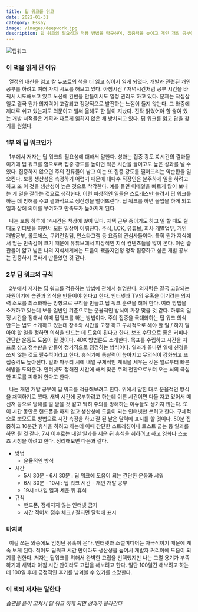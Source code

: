 ```yaml
---
title: 딥 워크를 읽고
date: 2022-01-31
category: Essay
image: /images/deepwork.jpg
description: 딥 워크의 필요성과 적용 방법을 탐구하며, 집중력을 높이고 개인 개발 공부에 적용하기 위한 실천 계획을 수립한다.
---
```


<Image src="/images/deepwork.jpg" alt="딥워크" width={500} height={500} />

### 이 책을 읽게 된 이유

&nbsp; 열정의 배신을 읽고 칼 뉴포트의 책을 더 읽고 싶어서 읽게 되었다. 개발과 관련된 개인 공부를 하려고 여러 가지 시도를 해보고 있다. 아침시간 / 저녁시간처럼 공부 시간을 바꿔서 시도해보고 있고 노션에 칸반을 만들어서도 일정 관리도 하고 있다. 문제는 작심삼일로 결국 뭔가 의지력이 고갈되고 정량적으로 발전하는 느낌이 들지 않는다. 그 와중에 제대로 쉬고 있는지도 의문이고 벌써 올해도 한 달이 지났다. 진작 읽었어야 할 쌓여 있는 개발 서적들은 계획과 다르게 읽히지 않은 채 방치되고 있다. 딥 워크를 읽고 답을 찾기를 원했다.

### 1부 왜 딥 워크인가

&nbsp; 1부에서 저자는 딥 워크의 필요성에 대해서 말한다. 성과는 집중 강도 X 시간의 결과물이기에 딥 워크를 함으로써 집중 강도를 높이면 적은 시간을 들이고도 높은 성과를 낼 수 있다. 집중하지 않으면 주의 잔류물이 남고 이는 또 집중 강도를 떨어뜨리는 악순환을 일으킨다. 보통 생산성은 측정하기 어렵기 때문에 대다수 직장인은 분주하게 일을 하려고 하고 또 이 것을 생산성이 높은 것으로 착각한다. 예를 들면 이메일을 빠르게 많이 보내는 게 일을 잘하는 것으로 생각한다. 이런 피상적인 일들은 스트레스만 늘려서 딥 워크를 하는 데 방해를 주고 결과적으로 생산성을 떨어뜨린다. 딥 워크를 하면 몰입을 하게 되고 일과 삶에 의미를 부여하고 만족도가 높아지게 된다.

&nbsp; 나는 보통 하루에 14시간은 책상에 앉아 있다. 재택 근무 중이기도 하고 일 할 때도 쉴 때도 인터넷을 하면서 모든 일상이 이뤄진다. 주식, LCK, 유튜브, 회사 개발업무, 개인 개발공부, 롤토체스, 쿠키런킹덤, 인스타그램 등 요즘의 관심사들이다. 특히 뭔가 지식에서 얻는 만족감이 크기 때문에 유튜브에서 피상적인 지식 컨텐츠들을 많이 본다. 이런 습관들이 얇고 넓은 나의 지식세계에는 도움이 됐을지언정 정작 집중하고 싶은 개발 공부는 집중하지 못하게 만들었던 것 같다.

### 2부 딥 워크의 규칙

&nbsp; 2부에서 저자는 딥 워크를 적용하는 방법에 관해서 설명한다. 의지력은 결국 고갈되는 자원이기에 습관과 의식을 만들어야 한다고 한다. 인터넷과 TV의 유혹을 이기려는 의지력 소모를 최소화하는 방향으로 규칙을 만들고 딥 워크 훈련을 해야 한다. 여러 방법을 소개하고 있는데 보통 일반인 기준으로는 운율적인 방식이 가장 맞을 것 같다. 하루의 일정 시간을 정해서 이때 딥워크를 하는 방법이다. 주의 집중을 극대화하는 딥 워크 의식 만드는 법도 소개하고 있는데 장소와 시간을 고정 하고 구체적으로 해야 할 일 / 하지 말아야 할 일을 정하면 의식을 만드는 데 도움이 된다고 한다. 보조 수단으로 좋은 커피나 간단한 운동도 도움이 될 것이다. 4DX 방법론도 소개한다. 목표를 수립하고 시간을 지표로 삼고 점수판을 만들어 정기적으로 점검하는 방식이다. 일과가 끝나면 일에 신경을 쓰지 않는 것도 필수적이라고 한다. 휴식기에 통찰력이 높아지고 무의식이 강화되고 또 집중력도 높아진다. 일과 마무리 시에 내일 구체적인 계획을 세우는 것은 일로부터 빠른 해방을 도와준다. 인터넷도 정해진 시간에 해서 잦은 주의 전환으로부터 오는 뇌의 극심한 피로를 피해야 한다고 한다.

&nbsp; 나는 개인 개발 공부에 딥 워크를 적용해보려고 한다. 위에서 말한 대로 운율적인 방식을 채택하기로 했다. 새벽 시간에 공부하려고 하는데 이른 시간이면 다들 자고 있어서 메신저 등으로 방해를 덜 받을 것 같고 딱히 주의를 방해하는 이슈들도 생기지 않는다. 또 이 시간 동안은 핸드폰을 하지 않고 생산성에 도움이 되는 인터넷만 쓰려고 한다. 구체적으로 뽀모도로 방법으로 시간 측정을 하고 잘 된 날은 달력에 표시를 할 것이다. 50분 집중하고 10분간 휴식을 하려고 하는데 이때 간단한 스트레칭이나 토스트 굽는 등 일과를 하면 될 것 같다. 7시 이후로는 내일 일과를 세운 뒤 휴식을 취하려고 하고 영화나 스포츠 시청을 하려고 한다. 정리해보면 다음과 같다.

- 방법
  - 운율적인 방식
- 시간
  - 5시 30분 - 6시 30분 : 딥 워크에 도움이 되는 간단한 운동과 샤워
  - 6시 30분 - 10시 : 딥 워크 시간 - 개인 개발 공부
  - 19시 : 내일 일과 세운 뒤 휴식
- 규칙
  - 핸드폰, 정해지지 않는 인터넷 금지
  - 시간 적어서 점수 체크 / 잘되면 달력에 표시

### 마치며

&nbsp; 이걸 쓰는 와중에도 엄청난 유혹이 온다. 인터넷과 소셜미디어는 자극적이기 때문에 계속 보게 된다. 적어도 딥워크 시간 만이라도 생산성을 높여서 개발자 커리어에 도움이 되기를 원한다. 저자는 딥워크를 위해서 완벽한 고립을 선택했지만 나는 그럴 용기가 부족하기에 새벽과 아침 시간 만이라도 고립을 해보려고 한다. 일단 100일간 해보려고 하는데 100일 후에 긍정적인 후기를 남겨볼 수 있기를 소망한다.

### 이 책의 저자는 말한다

_습관을 뜯어 고쳐서 딥 워크 하게 되면 성과가 올라간다_
